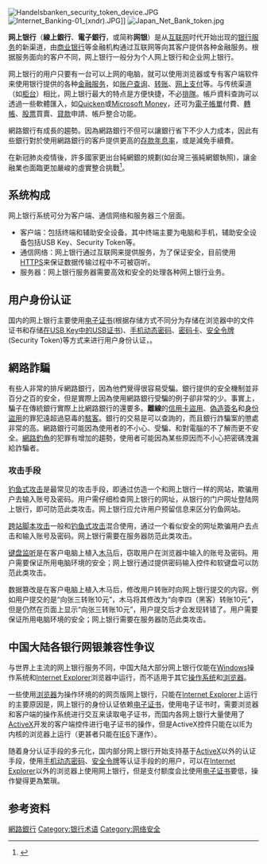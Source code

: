 {{globalize}}
{{NoteTA
| G1 = IT
| T = zh-hant: 網路銀行; zh-hans: 网上银行; zh-hk: 網上銀行;
| 1 = zh-hant: 網路銀行; zh-hans: 网上银行; zh-hk: 網上銀行;
}}
[[File:Handelsbanken_security_token_device.JPG|thumb]]
[[File:Internet_Banking-01_(xndr).JPG|thumb]]]]
[[File:Japan_Net_Bank_token.jpg|thumb]]

'''网上银行'''（'''線上銀行'''、'''電子銀行'''，或简称'''网银'''）是从[[互联网|互联网]]时代开始出现的[[银行|银行]][[服务|服务]]的新渠道，由[[商业银行|商业银行]]等金融机构通过互联网等向其客户提供各种金融服务。根据服务面向的客户不同，网上银行一般分为个人网上银行和企业网上银行。

网上银行的用户只要有一台可以上网的电脑，就可以使用浏览器或专有客户端软件来使用银行提供的各种[[金融服务|金融服务]]，如[[账户|账户]][[查询|查询]]、[[转账|转账]]、[[网上支付|网上支付]]等。与传统渠道（如[[柜台|柜台]]）相比，网上银行最大的特点是方便快捷，不必[[排隊|排隊]]。帳戶資料查詢可以透過一些軟體匯入，如[[Quicken|Quicken]]或[[Microsoft_Money|Microsoft Money]]，还可为[[電子帳單|電子帳單]]付費、[[轉帳|轉帳]]、[[股票|股票]]買賣、[[貸款|貸款]]申請、帳戶整合功能。

網路銀行有成長的趨勢。因為網路銀行不但可以讓銀行省下不少人力成本，因此有些銀行對於使用網路銀行的客戶提供更高的[[存款年息率|存款年息率]]，或是減免手續費。

在新冠肺炎疫情後，許多國家更出台純網銀的規劃(如台灣三張純網銀執照)，讓金融業也面臨更加嚴峻的虛實整合挑戰<ref>{{cite web |author1=小金斧 |title=後疫情時代金融業面臨的數位轉型挑戰 |url=https://goldenaxes.net/post_covid_trans/ |website=小金斧}}</ref>。

== 系统构成 ==
网上银行系统可分为客户端、通信网络和服务器三个层面。
* 客户端：包括终端和辅助安全设备。其中终端主要为电脑和手机，辅助安全设备包括USB Key、Security Token等。
* 通信网络：网上银行通过互联网来提供服务，为了保证安全，目前使用[[HTTPS|HTTPS]]来保证数据传输过程中不可被窃听。
* 服务器：网上银行服务器需要高效和安全的处理各种网上银行业务。
{{电子商务}}

== 用户身份认证 ==
国内的网上银行主要使用[[电子证书|电子证书]](根据存储方式不同分为存储在浏览器中的文件证书和存储[[U盾|在USB Key中的USB证书]])、[[動態密碼|手机动态密码]]、[[密码卡|密码卡]]、[[安全令牌|安全令牌]](Security Token)等方式来进行用户身份认证，{{Fact|其中USB证书的安全级别最高|time=2013-08-06T03:53:17+00:00}}。

== 網路詐騙 ==
{{Main|網路詐騙}}
有些人非常的排斥網路銀行，因為他們覺得很容易受騙。銀行提供的安全機制並非百分之百的安全，但是實際上因為使用網路銀行受騙的例子卻非常的少。事實上，騙子在傳統銀行實際上比網路銀行的還要多。'''離線'''的[[信用卡|信用卡]][[盜用|盜用]]、[[偽造|偽造]][[簽名|簽名]]和[[身份盜用|身份盜用]]的罪犯遠超過惡毒的[[駭客|駭客]]。銀行的交易是可以查詢的，而且銀行詐騙案的懲處非常的高。網路銀行可能因為使用者的不小心、受騙、和對電腦的不了解而更不安全。[[網路釣魚|網路釣魚]]的犯罪有增加的趨勢，使用者可能因為某些原因而不小心把密碼洩漏給詐騙者。

=== 攻击手段 ===
[[钓鱼式攻击|钓鱼式攻击]]是最常见的攻击手段，即通过仿造一个和网上银行一样的网站，欺骗用户去输入账号及密码。用户需仔细检查网上银行的网址，从银行的门户网址登陆网上银行，即可防范此类攻击。网上银行应允许用户预留信息来区分钓鱼网站。

[[跨站脚本攻击|跨站脚本攻击]]一般和[[钓鱼式攻击|钓鱼式攻击]]混合使用，通过一个看似安全的网址欺骗用户去点击和输入账号及密码。网上银行需要在服务器防范此类攻击。

[[键盘监听|键盘监听]]是在客户电脑上植入[[木马|木马]]后，窃取用户在浏览器中输入的账号及密码。用户需要保证所用电脑环境的安全；网上银行通过提供密码输入控件和软键盘可以防范此类攻击。

数据篡改是在客户电脑上植入木马后，修改用户转账时向网上银行提交的内容。例如用户提交的是“向张三转账10元”，木马将其修改为“向李四（黑客）转账10元”，但是仍然在页面上显示“向张三转账10元”，用户提交后才会发现转错了。用户需要保证所用电脑环境的安全；网上银行需要在服务器防范此类攻击。

== 中国大陆各银行网银兼容性争议 ==
与世界上主流的网上银行服务不同，中国大陆大部分网上银行仅能在[[Windows|Windows]]操作系统和[[Internet_Explorer|Internet Explorer]]浏览器中运行，而不适用于其它[[操作系统|操作系统]]和[[浏览器|浏览器]]。

一些使用[[浏览器|浏览器]]为操作环境的的网页版网上银行，只能在[[Internet_Explorer|Internet Explorer]]上运行的主要原因是，网上银行的身份认证依赖[[电子证书|电子证书]]，使用电子证书时，需要浏览器和客户端的操作系统进行交互来读取电子证书，而国内各网上银行大量使用了[[ActiveX|ActiveX]]开发的客户端控件进行电子证书的操作，但是ActiveX控件只能在以IE为内核的浏览器上运行（更甚者只能在[[IE6|IE6]]下運作）。

随着身分认证手段的多元化，国内部分网上银行开始支持基于[[ActiveX|ActiveX]]以外的认证手段，使用[[動態密碼|手机动态密码]]、[[安全令牌|安全令牌]]等认证手段的的用户，可以在[[Internet_Explorer|Internet Explorer]]以外的浏览器上使用网上银行，但是支付额度会比使用[[电子证书|电子证书]]要低，操作變得更為繁瑣。

== 参考资料 ==
{{reflist}}

{{Authority control}}
[[Category:網路銀行|]]
[[Category:银行术语|Category:银行术语]]
[[Category:网络安全|Category:网络安全]]